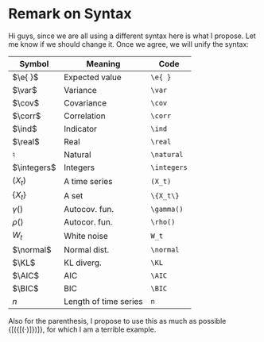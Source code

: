 # Remark on Syntax 

Hi guys, since we are all using a different syntax here is what I propose. Let me know if we should change it. Once we agree, we will unify the syntax:

| Symbol              |  Meaning              | Code             |
|---------------------|-----------------------|------------------|
| $\e{ }$             |  Expected value       |  `\e{ }`         |
| $\var$              |  Variance             |  `\var`          |
| $\cov$              |  Covariance           |  `\cov`          |
| $\corr$             |  Correlation          |  `\corr`         |
| $\ind$              |  Indicator            |  `\ind`          |
| $\real$             |  Real                 |  `\real`         |
| $\natural$          |  Natural              |  `\natural`      |
| $\integers$         |  Integers             |  `\integers`     |
| $(X_t)$             |  A time series        | `(X_t)`          |
| $\{X_t\}$           |  A set                | `\{X_t\}`        |
| $\gamma()$          |  Autocov. fun.        | `\gamma()`       |
| $\rho()$            |  Autocor. fun.        | `\rho()`         |
| $W_t$               |  White noise          | `W_t`            |
| $\normal$           |  Normal dist.         | `\normal`        |
| $\KL$               |  KL diverg.           | `\KL`            |
| $\AIC$              |  AIC                  | `\AIC`           |
| $\BIC$              |  BIC                  | `\BIC`           |
| $n$                 |  Length of time series| `n`              |


Also for the parenthesis, I propose to use this as much as possible $\{[(\{[( \cdot )]\})]\}$, for which I am a terrible example.
